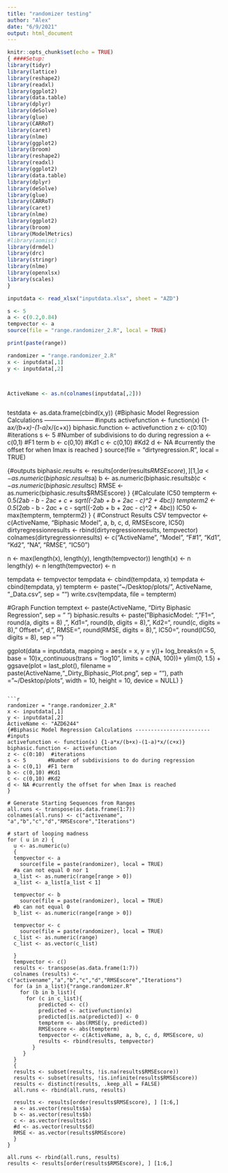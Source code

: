 ```yaml
---
title: "randomizer testing"
author: "Alex"
date: "6/9/2021"
output: html_document
---
```


```r
knitr::opts_chunk$set(echo = TRUE)
{ ####Setup: 
library(tidyr)
library(lattice)
library(reshape2)
library(readxl)
library(ggplot2)
library(data.table)
library(dplyr)
library(deSolve)
library(glue)
library(CARRoT)
library(caret)
library(nlme)
library(ggplot2)
library(broom) 
library(reshape2)
library(readxl)
library(ggplot2)
library(data.table)
library(dplyr)
library(deSolve)
library(glue)
library(CARRoT)
library(caret)
library(nlme)
library(ggplot2)
library(broom)
library(ModelMetrics)
#library(aomisc)
library(drmdel)
library(drc)
library(stringr) 
library(nlme)
library(openxlsx)
library(scales)
}
```


```r
inputdata <- read_xlsx("inputdata.xlsx", sheet = "AZD")

s <- 5
a <- c(0.2,0.84)
tempvector <- a
source(file = "range.randomizer_2.R", local = TRUE)

print(paste(range))
```

```r
randomizer = "range.randomizer_2.R"
x <- inputdata[,1]
y <- inputdata[,2]



ActiveName <- as.n(colnames(inputdata[,2]))



```
testdata <- as.data.frame(cbind(x,y))
{#Biphasic Model Regression Calculations ------------------------
#inputs
activefunction <- function(x) {1-a*x/(b+x)-(1-a)*x/(c+x)}
biphasic.function <- activefunction
z <- c(0:10)  #iterations
s <- 5       #Number of subdivisions to do during regression
a <- c(0,1)  #F1 term
b <- c(0,10) #Kd1
c <- c(0,10) #Kd2
d <- NA #currently the offset for when Imax is reached
}
source(file = "dirtyregression.R", local = TRUE)

{#outputs
biphasic.results <- results[order(results$RMSEscore), ] [1,]
a <- as.numeric(biphasic.results$a)
b <- as.numeric(biphasic.results$b)
c <- as.numeric(biphasic.results$c)
RMSE <- as.numeric(biphasic.results$RMSEscore)
}
{#Calculate IC50
tempterm <- 0.5*(2*a*b - b - 2*a*c + c + sqrt((-2*a*b + b + 2*a*c - c)^2 + 4*b*c))
tempterm2 <- 0.5*(2*a*b - b - 2*a*c + c - sqrt((-2*a*b + b + 2*a*c - c)^2 + 4*b*c))
IC50 <- max(tempterm, tempterm2)
}
{
#Construct Results CSV
tempvector <- c(ActiveName, "Biphasic Model", a, b, c, d, RMSEscore, IC50)
dirtyregressionresults <- rbind(dirtyregressionresults, tempvector)
colnames(dirtyregressionresults) <- c("ActiveName", "Model", "F#1", "Kd1", "Kd2", "NA", "RMSE", "IC50")

n <- max(length(x), length(y), length(tempvector))
length(x) <- n                      
length(y) <- n
length(tempvector) <- n

tempdata <- tempvector
tempdata <- cbind(tempdata, x)
tempdata <- cbind(tempdata, y)
tempterm <- paste("~/Desktop/plots/", ActiveName, "_Data.csv", sep = "")
write.csv(tempdata, file = tempterm)

#Graph Function
temptext <- paste(ActiveName, "Dirty Biphasic Regression", sep = " ")
biphasic.results <- paste("BiphasicModel: ", "F1=", round(a, digits = 8) , ", Kd1=", round(b, digits = 8), ", Kd2=", round(c, digits = 8), " Offset=", d, ", RMSE=", round(RMSE, digits = 8), ", IC50=", round(IC50, digits = 8), sep = "")
  
ggplot(data = inputdata, mapping = aes(x = x, y = y))+
  log_breaks(n = 5, base = 10)x_continuous(trans = "log10", limits = c(NA, 100))+
  ylim(0, 1.5) +
  ggsave(plot = last_plot(), filename = paste(ActiveName,"_Dirty_Biphasic_Plot.png", sep = ""), path = "~/Desktop/plots", width = 10, height = 10, device = NULL)
}
```

```r
randomizer = "range.randomizer_2.R"
x <- inputdata[,1]
y <- inputdata[,2]
ActiveName <- "AZD6244"
{#Biphasic Model Regression Calculations ------------------------
#inputs
activefunction <- function(x) {1-a*x/(b+x)-(1-a)*x/(c+x)}
biphasic.function <- activefunction
z <- c(0:10)  #iterations
s <- 5       #Number of subdivisions to do during regression
a <- c(0,1)  #F1 term
b <- c(0,10) #Kd1
c <- c(0,10) #Kd2
d <- NA #currently the offset for when Imax is reached
}

# Generate Starting Sequences from Ranges
all.runs <- transpose(as.data.frame(1:7))
colnames(all.runs) <- c("activename", "a","b","c","d","RMSEscore","Iterations")

# start of looping madness
for ( u in z) {
  u <- as.numeric(u)
  {  
  tempvector <- a
    source(file = paste(randomizer), local = TRUE)
  #a can not equal 0 nor 1
  a_list <- as.numeric(range[range > 0])
  a_list <- a_list[a_list < 1]
  
  tempvector <- b
    source(file = paste(randomizer), local = TRUE)
  #b can not equal 0
  b_list <- as.numeric(range[range > 0])

  tempvector <- c
    source(file = paste(randomizer), local = TRUE)
  c_list <- as.numeric(range) 
  c_list <- as.vector(c_list)

  }
  tempvector <- c()
  results <- transpose(as.data.frame(1:7))
  colnames (results) <- c("activename","a","b","c","d","RMSEscore","Iterations")
  for (a in a_list){"range.randomizer.R"
    for (b in b_list){
      for (c in c_list){
          predicted <- c() 
          predicted <- activefunction(x)
          predicted[is.na(predicted)] <- 0
          tempterm <- abs(RMSE(y, predicted))
          RMSEscore <- abs(tempterm)
          tempvector <- c(ActiveName, a, b, c, d, RMSEscore, u)
          results <- rbind(results, tempvector)
        } 
     }
  }
  {
  results <- subset(results, !is.na(results$RMSEscore))
  results <- subset(results, !is.infinite(results$RMSEscore))
  results <- distinct(results, .keep_all = FALSE)
  all.runs <- rbind(all.runs, results)
  
  results <- results[order(results$RMSEscore), ] [1:6,]
  a <- as.vector(results$a)
  b <- as.vector(results$b)
  c <- as.vector(results$c)
  #d <- as.vector(results$d)
  RMSE <- as.vector(results$RMSEscore)
  }
}

all.runs <- rbind(all.runs, results)
results <- results[order(results$RMSEscore), ] [1:6,]
```

